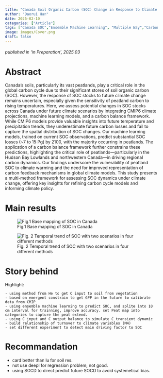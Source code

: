 ```yaml
---
title: "Canada Soil Organic Carbon (SOC) Change in Response to Climate Change"
author: "Daorui Han"
date: 2025-02-10
categories: ["Article"]
tags: ["Canada SOC","Ensemble Machine Learning", "Multiple Way","Carbon Balance"]
image: images/Cover.png
draft: false
---
```

###### published in *'in Preparation'*, 2025.03

# Abstract 

Canada's soils, particularly its vast peatlands, play a critical role in the global carbon cycle due to their significant stores of soil organic carbon (SOC). However, the response of SOC stocks to future climate change remains uncertain, especially given the sensitivity of peatland carbon to rising temperatures. Here, we assess potential changes in SOC stocks across Canada under future climate scenarios by integrating CMIP6 climate projections, machine learning models, and a carbon balance framework. While CMIP6 models provide valuable insights into future temperature and precipitation trends, they underestimate future carbon losses and fail to capture the spatial distribution of SOC changes. Our machine learning models, trained on current SOC observations, predict substantial SOC losses (~7 to 15 Pg) by 2100, with the majority occurring in peatlands. The application of a carbon balance framework further constrains these predictions, highlighting the critical role of peatlands—particularly in the Hudson Bay Lowlands and northwestern Canada—in driving regional carbon dynamics. Our findings underscore the vulnerability of peatland SOC to climate warming and the need for improved representation of carbon feedback mechanisms in global climate models. This study presents a multi-method framework for assessing SOC dynamics under climate change, offering key insights for refining carbon cycle models and informing climate policy. 

# Main results    
![Fig.1 Base mapping of SOC in Canada](images/figure1.png "base map")

![Fig. 2 Temporal trend of SOC with two scenarios in four different methods ](images/figure2.png "SOC temporal trend")



# Story behind

Highlight: 
    
    - using method from He to get C input to soil from vegetation
    - based on emergent constrain to get GPP in the future to calibrate data from CMIP
    - using ensemble machine learning to predict SOC, and splite into 10 cm interval for trainning, improve accuracy. set Peat map into categories to capture the peat extend. 
    - using C input and C output balance to simulate C transient dynamic
    - build relationship of turnover to climate variables (M4)
    - set different experiment to detect main driving factor to SOC 



# Recommandation 

  - card better than lu for soil res.
  - not use deepl for regression problem, not good. 
  - using SOCD to direct predict future SOCD to avoid systemetical bias. 
  
  




